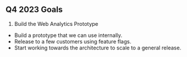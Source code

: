 ## Q4 2023 Goals

1. Build the Web Analytics Prototype
  - Build a prototype that we can use internally.
  - Release to a few customers using feature flags.
  - Start working towards the architecture to scale to a general release.